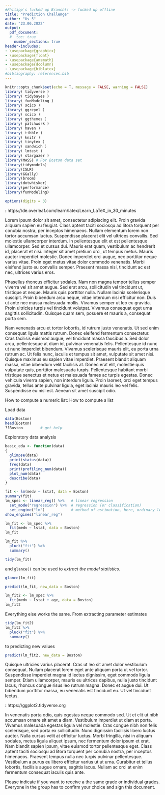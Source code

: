```yaml
---
#Philipp's fucked up Branch!! -> fucked up offline
title: "Prediction Challenge"
author: "Us 5"
date: "23.06.2022"
output: 
  pdf_document:
  #  toc: true
    number_sections: true
header-includes:
- \usepackage{graphicx}
- \usepackage{float}
- \usepackage{amsmath}
- \usepackage{dcolumn}
- \usepackage{biblatex}
#bibliography: references.bib
---
```


```r
knitr::opts_chunk$set(echo = T, message = FALSE, warning = FALSE)
library( tidyverse )
library( tidybayes )
library( funModeling ) 
library( scico ) 
library( ggrepel )
library( scico )
library( ggthemes )
library( patchwork )
library( haven )
library( tibble )
library( knitr )
library( tinytex )
library( sandwich )
library( lmtest )
library( stargazer )
library(MASS) # For Boston data set
library(tidymodels)
library(ISLR)
library(GGally)
library(broom)
library(dotwhisker)
library(performance)
library(funModeling)

options(digits = 3)
```


\newpage
\tableofcontents

\newpage
\setlength{\parindent}{2em}
\baselineskip=1.5\baselineskip
\section{Introduction}

\textbf{A short Introduction to LaTex}: https://de.overleaf.com/learn/latex/Learn_LaTeX_in_30_minutes

Lorem ipsum dolor sit amet, consectetur adipiscing elit. Proin gravida aliquam sapien eu feugiat. Class aptent taciti sociosqu ad litora torquent per conubia nostra, per inceptos himenaeos. Nullam elementum lorem non tortor accumsan luctus. Suspendisse placerat elit vel ultrices convallis. Sed molestie ullamcorper interdum. In pellentesque elit et est pellentesque ullamcorper. Sed et cursus dui. Mauris erat quam, vestibulum ac hendrerit id, placerat et nisi. Integer sit amet pretium orci, ut tempus metus. Mauris auctor imperdiet molestie. Donec imperdiet orci augue, nec porttitor neque varius vitae. Proin eget metus vitae dolor commodo venenatis. Morbi eleifend justo eu convallis semper. Praesent massa nisi, tincidunt ac est nec, ultrices varius eros.


Phasellus rhoncus efficitur sodales. Nam non magna tempor tellus semper viverra vel sit amet augue. Sed erat arcu, sollicitudin vel tincidunt ut, tristique at neque. Mauris quis porttitor nulla. Nullam lacinia scelerisque suscipit. Proin bibendum arcu neque, vitae interdum nisi efficitur non. Duis ut ante nec massa malesuada mollis. Vivamus semper ut leo eu gravida. Proin ultricies turpis vel tincidunt volutpat. Vivamus consequat eget urna sagittis sollicitudin. Quisque quam sem, posuere et mauris a, consequat porta sem.

\section{Methods}
Nam venenatis arcu et tortor lobortis, id rutrum justo venenatis. Ut sed enim consequat ligula mattis rutrum. Donec eleifend fermentum consectetur. Cras facilisis euismod augue, vel tincidunt massa faucibus a. Sed dolor arcu, pellentesque at diam id, pulvinar venenatis felis. Pellentesque id nunc ut nunc imperdiet bibendum. Vivamus scelerisque mauris elit, eu porta urna rutrum ac. Ut felis nunc, iaculis et tempus sit amet, vulputate sit amet nisi. Quisque maximus eu sapien vitae imperdiet. Praesent blandit aliquam massa, vitae bibendum velit facilisis at. Donec erat elit, molestie quis vulputate quis, porttitor malesuada turpis. Pellentesque habitant morbi tristique senectus et netus et malesuada fames ac turpis egestas. Donec vehicula viverra sapien, non interdum ligula. Proin laoreet, orci eget tempus gravida, tellus ante pulvinar ligula, eget lacinia mauris leo vel felis. Suspendisse eu nisl est. Aenean sit amet suscipit odio.




How to compute a numeric list:
\begin{enumerate} 
  \item Number 1 on your list
  \item Number 2 on your list
\end{enumerate}

\subsection{Study Design} 

How to compute a list
\begin{itemize}
\item Bulletpoint 1
\item Bulletpoint 2
\end{itemize}

\subsection{Method}
Load data

```r
data(Boston)
head(Boston)
??Boston        # get help
```


Exploratory data analysis

```r
basic_eda <- function(data)
{
  glimpse(data)
  print(status(data))
  freq(data) 
  print(profiling_num(data))
  plot_num(data)
  describe(data)
}
```

```r
fit <- lm(medv ~ lstat, data = Boston)
summary(fit)
lm_spec <- linear_reg() %>%   # linear regression
  set_mode("regression") %>%  # regression (or classification)
  set_engine("lm")            # method of estimation, here, ordinary least squares
show_engines("linear_reg")
```

```r
lm_fit <- lm_spec %>%
  fit(medv ~ lstat, data = Boston)
lm_fit
```

```r
lm_fit %>% 
  pluck("fit") %>%
  summary()
```



```r
tidy(lm_fit)
```

and `glance()` can be used to *extract the model statistics*.

```r
glance(lm_fit)
```

```r
predict(lm_fit, new_data = Boston)
```

```r
lm_fit2 <- lm_spec %>% 
  fit(medv ~ lstat + age, data = Boston)
lm_fit2
```

Everything else works the same. From extracting parameter estimates

```r
tidy(lm_fit2)
lm_fit2 %>% 
  pluck("fit") %>%
  summary()
```

to predicting new values

```r
predict(lm_fit2, new_data = Boston)
```



\section{Results}
Quisque ultricies varius placerat. Cras ut leo sit amet dolor vestibulum consequat. Nullam placerat lorem eget ante aliquam porta ut vel tortor. Suspendisse imperdiet magna id lectus dignissim, eget commodo ligula semper. Etiam ullamcorper, mauris eu ultrices dapibus, nulla justo tincidunt lacus, rhoncus congue risus leo rutrum magna. Donec et augue dui. Ut bibendum porttitor massa, eu venenatis est tincidunt eu. Ut vel tincidunt lectus.

\subsection{Plots}

\textbf{Short introduction to the ggplot2 package with further links to more detailed instructions}: https://ggplot2.tidyverse.org

\section{Discussion}
In venenatis porta odio, quis egestas neque commodo sed. Ut et elit ut nibh accumsan ornare sit amet a diam. Vestibulum imperdiet ut diam at porta. Vivamus malesuada egestas ligula vel molestie. Cras congue nibh non felis scelerisque, sed porta ex sollicitudin. Nunc dignissim facilisis libero luctus auctor. Nulla cursus velit at efficitur luctus. Morbi fringilla, nisi in aliquam sodales, metus ligula aliquet ipsum, nec fermentum dolor ipsum et erat. Nam blandit sapien ipsum, vitae euismod tortor pellentesque eget. Class aptent taciti sociosqu ad litora torquent per conubia nostra, per inceptos himenaeos. Praesent tempus nulla nec turpis pulvinar pellentesque. Vestibulum a purus eu libero efficitur varius ut ut urna. Curabitur et tellus lobortis, facilisis augue ornare, sagittis lacus. Nullam ac orci at enim fermentum consequat iaculis quis ante.

\newpage
\section{Evaluation of examination results}
Please indicate if you want to receive a the same grade or individual grades. Everyone in the group has to confirm your choice and sign this document.

\begin{enumerate}

\item \textbf{Same grade: We confirm that each student from our group has     contributed equally to the project.}


  \begin{tabular}{@{}p{7cm}p{5cm}@{}}
  \\
  \hrulefill \\
  (Name, matriculation No.) \\
  \\
  \hrulefill \\
  (Name, matriculation No.) \\
  \\
  \hrulefill \\
  (Name, matriculation No.) \\
  \\
  \hrulefill \\
  (Name, matriculation No.) \\
  \end{tabular}
\\


\item \textbf{Individual grades: We request individual grades for each student from our group.}

Please describe \textbf{in detail} the contributions of each group member in the following:


\textit{Student 1:}
    
  \begin{tabular}{@{}p{7cm}p{5cm}@{}}
     \\
     \hrulefill \\
      (Signature)
   \end{tabular}
 \newline 
 
\textit{Student 2:}
  
    \begin{tabular}{@{}p{7cm}p{5cm}@{}}
     \\
     \hrulefill \\
      (Signature)
   \end{tabular}
 \newline 
 
\textit{Student 3:}

    \begin{tabular}{@{}p{7cm}p{5cm}@{}}
     \\
     \hrulefill \\
      (Signature)
   \end{tabular}
\newline

\textit{Student 4:}
  
    \begin{tabular}{@{}p{7cm}p{5cm}@{}}
     \\
     \hrulefill \\
      (Signature)
   \end{tabular}


\end{enumerate}

\newpage
\section{Bibliography}


\setlength{\parindent}{0em}



